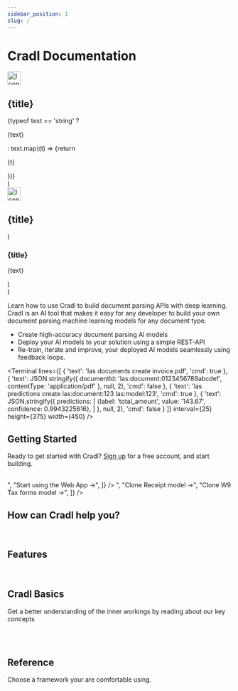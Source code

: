 ```yaml
---
sidebar_position: 1
slug: /
---
```


# Cradl Documentation

  <div style={{
    padding: '12px',
    display: 'flex',
    backgroundColor: '#222',
    border: '1px solid #444',
    borderRadius: '5px',
    width: width
  }}>
    <img src={icon} alt="Icon" height="30px" />
    <div style={{ padding: '2px 12px 16px 12px' }} >
      <h2>{title}</h2>
      {typeof text == 'string' ? <p>{text}</p> : text.map((t) => {return <p>{t}</p>})}
    </div>
  </div>
)

  <div style={{
    padding: '20px',
    display: 'flex',
    backgroundColor: '#222',
    border: '1px solid #444',
    borderRadius: '5px',
    width: width
  }}>
    <img src={icon} alt="Icon" height="30px" />
    <div style={{ padding: '2px 0px 0px 20px' }} >
      <h2>{title}</h2>
    </div>
  </div>
)

  <div style={{ padding: '12px', display: 'flex', width: width }}>
    <div style={{ padding: '2px 2px 2px 2px' }} >
      <h3>{title}</h3>
      <p>{text}</p>
    </div>
  </div>
)

  <div {...props} style={{ display: 'flex', flexWrap: 'wrap', gap: '16px'}} />
)

Learn how to use Cradl to build document parsing APIs with deep learning. Cradl is an AI tool that makes it easy for
any developer to build your own document parsing machine learning models for any document type.

- Create high-accuracy document parsing AI models
- Deploy your AI models to your solution using a simple REST-API
- Re-train, iterate and improve, your deployed AI models seamlessly using feedback loops.

<Terminal
  lines={[
    {
      'text': 'las documents create invoice.pdf',
      'cmd': true
    },
    {
      'text': JSON.stringify({
        documentId: 'las:document:0123456789abcdef',
        contentType: 'application/pdf'
      }, null, 2),
      'cmd': false
    },
    {
      'text': 'las predictions create las:document:123 las:model:123',
      'cmd': true
    },
    {
      'text': JSON.stringify({
        predictions: [
          {label: 'total_amount', value: '143.67', confidence: 0.9943225616},
        ]
      }, null, 2),
      'cmd': false
    }
  ]}
  interval={25}
  height={375}
  width={450}
/>

## Getting Started

Ready to get started with Cradl? [Sign up](https://app.cradl.ai/signup) for a free account, and start building.

<br/>

<BoxContainer>
  <Box title="Build your first document parser" icon="/img/rocket.svg" width="450px" text={[
    "Follow step-by-step instructions to create your first document parsing API using Cradl. You will learn all the basics required to train your first model.",
    "Start using the CLI ->",
    "Start using the Web App ->",
  ]} />
  <Box title="Clone a community model" icon="/img/rocket.svg" width="450px" text={[
    "Go live quickly and extend an already trained community model with new fields and fine-tune the model on your documents.",
    "Clone Invoice model ->",
    "Clone Receipt model ->",
    "Clone W9 Tax forms model ->",
  ]} />
</BoxContainer>

<br/>

## How can Cradl help you?

<br/>

<BoxContainer>
  <TextBox title="Remove manual data entry from back-office tasks" width="450px" text="
    Free employees from mundane repetitive back-office tasks that require typing basic information from documents
    into a system.
  " />
  <TextBox title="Help your app users with pre-filled forms" width="450px" text="
    Reduce time your users spend filling out forms with information that could be automatically extracted from
    documents using machine learning.
  " />
  <TextBox title="Enable more automation in RPA or Low code" width="450px" text="
    Increase automation degree in robots or low code by leveraging machine learning to read and extract information
    from documents that would otherwise require human intervention.
  " />
  <TextBox title="Quality assurance for document processing workflows" width="450px" text="
    Detect and fix errors in workflows that stem from misinterpreted documents before they become problematic.
  " />
  <TextBox title="Augment chatbots" width="450px" text="
    Make your chatbot experience better for your users by adding document parsing capabilities.
  " />

  <TextBox title="Automate your document processes" width="450px" text="
  Automate the processing of documents like invoices and reduce time, cost and errors while letting your co-workers
  spend their time on more meaningful work.
  " />
  <TextBox title="Build outstanding user experiences" width="450px" text="
  Build amazing user experience and increase customer satisfaction by reducing friction
  in onboarding, data entry or other document processes in your software.
  " />
  <TextBox title="Give your robots and chatbots vision" width="450px" text="
  Enhance your RPA and chatbots with document vision capabilities to create new automation flows or increase automation in existing processes.
  " />
  <TextBox title="Automate auditing and compliance" width="450px" text="
  Automate your employee expense audits and KYC compliance routines by automating
  the processing of expense reports, ID cards and proofs of residence.
  " />
</BoxContainer>

## Features

<br/>

<BoxContainer>
  <TextBox title="Accurate" width="450px" text="
    Our deep learning models are designed for document parsing and our team of machine learning engineers are working
    hard to make sure you get state-of-the-art accuracy when training a model on your documents.
  " />
  <TextBox title="Flexible" width="450px" text="
    Parse any document in any language. Our models learn by looking at examples of documents and ground truths without
    templates or any language specific constructs such as word embeddings or part-of-speech tags.
  " />
  <TextBox title="Trustworthy predictions" width="450px" text="
    End-to-end machine learning models make confidence estimates trustworthy. Our models will learn layouts and reading
    as needed with no intermediate steps, handcrafted heuristics or algorithms. Use confidence thresholds to filter
    predictions that match your desired accuracy.
  " />
  <TextBox title="Easy to get started" width="450px" text="
    Build a dataset ready for training in short time with simple ground truths that correspond exactly to inputs and
    outputs of model. There is no need for additional metadata such as bounding boxes, part-of-speech tags or similar.
    Provide only the values you wish to extract, not where or how those values appear in the document.
  " />
  <TextBox title="Fast processing" width="450px" text="
    Parse documents with an average processing time below 2 seconds. We take care of optimization and deployment of
    models on bleeding edge hardware offered by AWS so that you always get low-latency processing.
  " />
  <TextBox title="Integrate anywhere" width="450px" text="
    Integrate your trained model in your own software with easy-to-use SDKs or through our REST API. The only
    requirement is that you can communicate over HTTPS.
  " />
</BoxContainer>

## Cradl Basics

Get a better understanding of the inner workings by reading about our key concepts

<br/>

<BoxContainer>
  <Box title="Model" icon="/img/cogwheels-gear-svgrepo-com.svg" text="
    A model is a machine learning model (behind the scenes) that is configured to extract a specific set of fields.
  " />
  <Box title="Document and Ground Truth" icon="/img/browser-computing-svgrepo-com.svg" text="
    A document is a PDF or Image (JPEG, PNG, TIFF) and optionally a ground truth JSON with key-value pairs of
    information present in the document.
  " />
  <Box title="Dataset" icon="/img/share-svgrepo-com.svg" text="
    A dataset consists of one or more documents and are typically used to train models.
  " />
  <Box title="Training" icon="/img/database-svgrepo-com.svg" text="
    A model training can be done with one or more datasets. Documents contained in these datasets must have ground
    truth defined.
  " />
  <Box title="Prediction" icon="/img/coding-programming-language-svgrepo-com.svg" text="
    When a model has finished training it can be used to make predictions on new documents.
  " />
</BoxContainer>

<br/>

## Reference

Choose a framework your are comfortable using.

<br/>

<BoxContainer>
  <SdkBox title="CLI" text="" icon="/img/browser-coding-svgrepo-com.svg" />
  <SdkBox title="REST API" text="" icon="/img/shield-antivirus-svgrepo-com.svg" />
  <SdkBox title="Python SDK" text="" icon="/img/Python-logo-notext.svg" />
  <SdkBox title="TypeScript SDK" text="" icon="/img/Typescript_logo_2020.svg" />
  <SdkBox title="Java SDK" text="" icon="/img/java.svg" />
  <SdkBox title=".NET SDK" text="" icon="/img/NET_Logo.svg" />
</BoxContainer>

